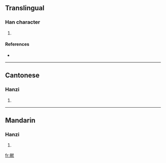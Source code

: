 ==Translingual==

===Han character===
{{Han char|rn=94|rad=犬|as=08|sn=12|four=4393<sub>4</sub>|canj=木人戈大 (DOIK), X木人戈大 (XDOIK)}}

# {{defn|Han|sort=犬08}}

====References====
* {{Han ref|kx=0712.230|dkj=20470|dj=1124.250|hdz=21351.010|uh=730C|ud=29452|bh=DA79|bd=55929}}

----

==Cantonese==

===Hanzi===
{{yue-hanzi|jyut=|y=yan6}}

# {{defn|Cantonese|sort=犬08}}

----

==Mandarin==

===Hanzi===
{{cmn-hanzi|pin=[[yìn]] ([[yin4]])|wg=yin<sup>4</sup>}}

# {{defn|Mandarin|sort=犬08}}

[[fr:猌]]